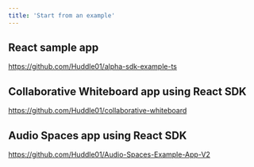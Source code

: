 ```yaml
---
title: 'Start from an example'
---
```



## React sample app

https://github.com/Huddle01/alpha-sdk-example-ts

## Collaborative Whiteboard app using React SDK

https://github.com/Huddle01/collaborative-whiteboard

## Audio Spaces app using React SDK

https://github.com/Huddle01/Audio-Spaces-Example-App-V2